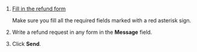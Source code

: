 1. [Fill in the refund form](/docs/guide/troubleshooting/support?form-topic1=money&form-topic3=refund&form-payer=business_nonrf&form-payment_method=card&form-answer_choices_51622059=57944123&form-source=guide-refund)

    Make sure you fill all the required fields marked with a red asterisk sign.

1. Write a refund request in any form in the **Message** field.

1. Click **Send**.